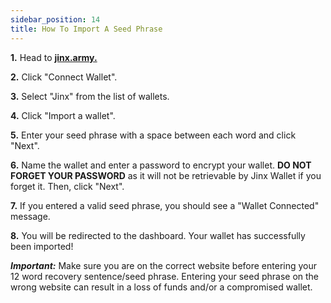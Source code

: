 ```yaml
---
sidebar_position: 14
title: How To Import A Seed Phrase
---
```



**1.** Head to [**jinx.army.**](https://jinx.army/connect-wallet?returnUrl=/dashboard)

**2.** Click "Connect Wallet".

**3.** Select "Jinx" from the list of wallets.

**4.** Click "Import a wallet".

**5.** Enter your seed phrase with a space between each word and click "Next".

**6.** Name the wallet and enter a password to encrypt your wallet. **DO NOT FORGET YOUR PASSWORD** as it will not be retrievable by Jinx Wallet if you forget it. Then, click "Next".

**7.** If you entered a valid seed phrase, you should see a "Wallet Connected" message.

**8.** You will be redirected to the dashboard. Your wallet has successfully been imported!

_**Important:**_ Make sure you are on the correct website before entering your 12 word recovery sentence/seed phrase. Entering your seed phrase on the wrong website can result in a loss of funds and/or a compromised wallet.
